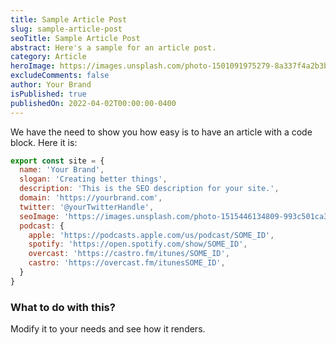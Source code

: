 ```yaml
---
title: Sample Article Post
slug: sample-article-post
seoTitle: Sample Article Post
abstract: Here's a sample for an article post.
category: Article
heroImage: https://images.unsplash.com/photo-1501091975279-8a337f4a2b3b?ixid=MnwxMjA3fDB8MHxwaG90by1wYWdlfHx8fGVufDB8fHx8&ixlib=rb-1.2.1&auto=format&fit=crop&w=3432&q=80
excludeComments: false
author: Your Brand
isPublished: true
publishedOn: 2022-04-02T00:00:00-0400
---
```


We have the need to show you how easy is to have an article with a code block. Here it is:

```js
export const site = {
  name: 'Your Brand',
  slogan: 'Creating better things',
  description: 'This is the SEO description for your site.',
  domain: 'https://yourbrand.com',
  twitter: '@yourTwitterHandle',
  seoImage: 'https://images.unsplash.com/photo-1515446134809-993c501ca304?ixlib=rb-1.2.1&ixid=MnwxMjA3fDB8MHxwaG90by1wYWdlfHx8fGVufDB8fHx8&auto=format&fit=crop&w=1740&q=80',
  podcast: {
    apple: 'https://podcasts.apple.com/us/podcast/SOME_ID',
    spotify: 'https://open.spotify.com/show/SOME_ID',
    overcast: 'https://castro.fm/itunes/SOME_ID',
    castro: 'https://overcast.fm/itunesSOME_ID',
  }
}
```

### What to do with this?

Modify it to your needs and see how it renders.
